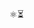 

<div className='w-full flex justify-center -mb-6 -mt-4'>
  <div className='w-fit text-5xl relative hover:rotate-180 transition-transform select-none aspect-square grid place-items-center'>⚛️⏳</div>
</div>

# <Title/>

<div className="w-full text-center -mt-8 mb-10 p-0">
  <p className='m-0 p-0 text-base/snug text-gray-500 font-bold'>Easy to use async function in React components! 🚀</p>
</div>

<div className='w-full flex justify-center -mt-4'>
  <div className="place-items-center grid bg-pink-600 dark:bg-pink-800 rounded-md w-fit font-bold text-sm text-white hover:shadow-lg transition-shadow dark:hover:bg-pink-700 hover:bg-pink-500">
    <LatestVersion />
  </div>
</div>

<Card className='pb-4 mt-10'>

## <a href='#Intro' id="Intro">👋 Introduction</a>

<p align="center">
  <a href="#" type="button" onClick={()=>{ toast.info("Here is the demo page! 🎉") }}>🎬 Demo</a>
  <span> · </span>
  <a href="https://github.com/HK-SHAO/react-client-async" target="_blank" rel="noreferrer">🌟 GitHub</a>
  <span> · </span>
  <a href="https://www.npmjs.com/package/react-client-async" target="_blank" rel="noreferrer">📦 Package</a>
</p>

This package helps you use async function **<u>without</u>** the need to migrate to `⚛️ React 19` and server-side rendering! 

- ✨ Supports utility hooks to create and render async tasks.
- ✨ Supports `AbortSignal` and automatic abort on re-render.

## <a href='#Install' id="Install">🚀 Install</a>


```bash
npm i react-client-async
```

</Card>

<Card className='mt-10 pb-8'>

## <a href='#useAsync' id="useAsync">✅ `useAsync` Hook</a>

You can use the `useAsync` hook to create a task.

```tsx
console.log(useAsync(fn, args, options));
```

<UseAsyncDemo />

</Card>

<Card className='mt-10 pb-8'>

## <a href='#Async' id="Async">✅ `Async` Component</a>

You can use the `Async` to render an async component.

```tsx
<Async
  $fc={fc} // may be an async function component
  $waiting={waiting} // waiting component
  $fallback={fallback} // fallback component
  {...props} // props for the function component
/>
```

<AsyncDemo />

</Card>

<Card className='mt-10 pb-8'>

## <a href="#RecursiveDemo" id="RecursiveDemo">🎬 `Demo` of Recursive Async Component</a>

Easy to `wrap` a recursive async component and memoize it.

```tsx
const Rec: FC<{ n: number }> = wrap(
  async ({ [$signal]: signal, n }) =>
    // break the recursion
    (n <= 0) ? 0 : (
    // delay and recursion
      <>
        {await delay(99, signal)}
        {n} <Rec n={n - 1} /> {n}
      </>
    )
);
```

<RecursiveAsyncDemo />

</Card>


<Card className='mt-10 pb-2 mb-10'>

## <a href='#Next' id="Next">⏳ What is Next?</a>

- ⏳ `useAsyncIterable` hook
- ⏳ `AsyncIterable` component

```tsx
async function* IterableComponent() {
  yield* OtherIterableComponent();
  yield  await component1();
  yield  await component2();
  yield  <div>...</div>;
}
```

- 🌟 Star this repo if you like it! 🤩🤩🤩
- 👉 [github.com/hk-shao/react-client-async](https://github.com/HK-SHAO/react-client-async)

Looking forward to your feedback or contribution! 🚀🚀🚀

</Card>


<Footer />
